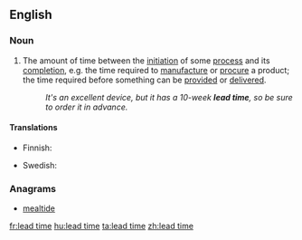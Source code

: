 ==English==
{{wikipedia}}

===Noun===
{{en-noun|head=[[lead]] [[time]]}}
# {{context|idiomatic|lang=en}} The amount of time between the [[initiation]] of some [[process]] and its [[completion]], e.g. the time required to [[manufacture]] or [[procure]] a product; the time required before something can be [[provided]] or [[delivered]].
#: ''It's an excellent device, but it has a 10-week '''lead time''', so be sure to order it in advance.''

====Translations====
{{trans-top|the amount of time between the initiation of some process and its completion}}
* Finnish: {{t-|fi|läpimenoaika}}
{{trans-mid}}
* Swedish: {{t-|sv|ledtid|c}}
{{trans-bottom}}

===Anagrams===
* [[mealtide#English|mealtide]]

[[fr:lead time]]
[[hu:lead time]]
[[ta:lead time]]
[[zh:lead time]]